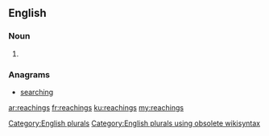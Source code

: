 ==English==

===Noun===
{{head|en}}

# {{plural of|reaching}}

===Anagrams===
* [[searching#English|searching]]

[[Category:English plurals]][[Category:English plurals using obsolete wikisyntax]]

[[ar:reachings]]
[[fr:reachings]]
[[ku:reachings]]
[[my:reachings]]